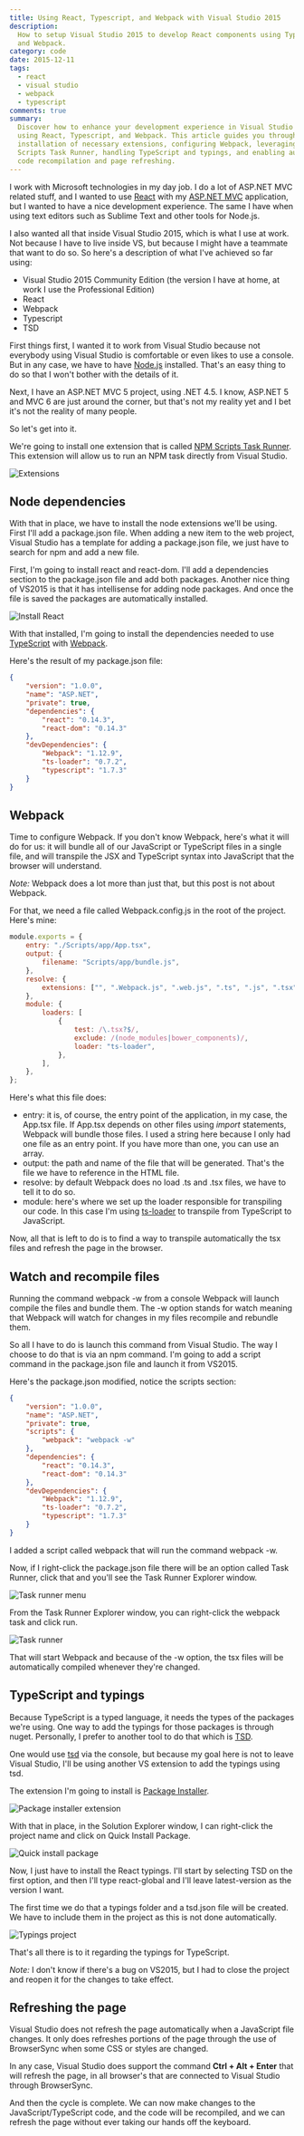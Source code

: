 ```yaml
---
title: Using React, Typescript, and Webpack with Visual Studio 2015
description:
  How to setup Visual Studio 2015 to develop React components using TypScript
  and Webpack.
category: code
date: 2015-12-11
tags:
  - react
  - visual studio
  - webpack
  - typescript
comments: true
summary:
  Discover how to enhance your development experience in Visual Studio 2015 when
  using React, Typescript, and Webpack. This article guides you through the
  installation of necessary extensions, configuring Webpack, leveraging NPM
  Scripts Task Runner, handling TypeScript and typings, and enabling automatic
  code recompilation and page refreshing.
---
```


I work with Microsoft technologies in my day job. I do a lot of ASP.NET MVC
related stuff, and I wanted to use [React](https://facebook.github.io/react/)
with my [ASP.NET MVC](http://www.asp.net/mvc) application, but I wanted to have
a nice development experience. The same I have when using text editors such as
Sublime Text and other tools for Node.js.

I also wanted all that inside Visual Studio 2015, which is what I use at work.
Not because I have to live inside VS, but because I might have a teammate that
want to do so. So here's a description of what I've achieved so far using:

- Visual Studio 2015 Community Edition (the version I have at home, at work I
  use the Professional Edition)
- React
- Webpack
- Typescript
- TSD

First things first, I wanted it to work from Visual Studio because not everybody
using Visual Studio is comfortable or even likes to use a console. But in any
case, we have to have [Node.js](https://nodejs.org/en/) installed. That's an
easy thing to do so that I won't bother with the details of it.

Next, I have an ASP.NET MVC 5 project, using .NET 4.5. I know, ASP.NET 5 and MVC
6 are just around the corner, but that's not my reality yet and I bet it's not
the reality of many people.

So let's get into it.

We're going to install one extension that is called
[NPM Scripts Task Runner](https://visualstudiogallery.msdn.microsoft.com/8f2f2cbc-4da5-43ba-9de2-c9d08ade4941).
This extension will allow us to run an NPM task directly from Visual Studio.

![Extensions](./extensions.png)

## Node dependencies

With that in place, we have to install the node extensions we'll be using. First
I'll add a package.json file. When adding a new item to the web project, Visual
Studio has a template for adding a package.json file, we just have to search for
npm and add a new file.

First, I'm going to install react and react-dom. I'll add a dependencies section
to the package.json file and add both packages. Another nice thing of VS2015 is
that it has intellisense for adding node packages. And once the file is saved
the packages are automatically installed.

![Install React](install-react.gif)

With that installed, I'm going to install the dependencies needed to use
[TypeScript](http://www.typescriptlang.org/) with
[Webpack](https://Webpack.github.io/).

Here's the result of my package.json file:

```json
{
	"version": "1.0.0",
	"name": "ASP.NET",
	"private": true,
	"dependencies": {
		"react": "0.14.3",
		"react-dom": "0.14.3"
	},
	"devDependencies": {
		"Webpack": "1.12.9",
		"ts-loader": "0.7.2",
		"typescript": "1.7.3"
	}
}
```

## Webpack

Time to configure Webpack. If you don't know Webpack, here's what it will do for
us: it will bundle all of our JavaScript or TypeScript files in a single file,
and will transpile the JSX and TypeScript syntax into JavaScript that the
browser will understand.

_Note:_ Webpack does a lot more than just that, but this post is not about
Webpack.

For that, we need a file called Webpack.config.js in the root of the project.
Here's mine:

```js
module.exports = {
	entry: "./Scripts/app/App.tsx",
	output: {
		filename: "Scripts/app/bundle.js",
	},
	resolve: {
		extensions: ["", ".Webpack.js", ".web.js", ".ts", ".js", ".tsx"],
	},
	module: {
		loaders: [
			{
				test: /\.tsx?$/,
				exclude: /(node_modules|bower_components)/,
				loader: "ts-loader",
			},
		],
	},
};
```

Here's what this file does:

- entry: it is, of course, the entry point of the application, in my case, the
  App.tsx file. If App.tsx depends on other files using _import_ statements,
  Webpack will bundle those files. I used a string here because I only had one
  file as an entry point. If you have more than one, you can use an array.
- output: the path and name of the file that will be generated. That's the file
  we have to reference in the HTML file.
- resolve: by default Webpack does no load .ts and .tsx files, we have to tell
  it to do so.
- module: here's where we set up the loader responsible for transpiling our
  code. In this case I'm using
  [ts-loader](https://www.npmjs.com/package/ts-loader) to transpile from
  TypeScript to JavaScript.

Now, all that is left to do is to find a way to transpile automatically the tsx
files and refresh the page in the browser.

## Watch and recompile files

Running the command webpack -w from a console Webpack will launch compile the
files and bundle them. The -w option stands for watch meaning that Webpack will
watch for changes in my files recompile and rebundle them.

So all I have to do is launch this command from Visual Studio. The way I choose
to do that is via an npm command. I'm going to add a script command in the
package.json file and launch it from VS2015.

Here's the package.json modified, notice the scripts section:

```json
{
	"version": "1.0.0",
	"name": "ASP.NET",
	"private": true,
	"scripts": {
		"webpack": "webpack -w"
	},
	"dependencies": {
		"react": "0.14.3",
		"react-dom": "0.14.3"
	},
	"devDependencies": {
		"Webpack": "1.12.9",
		"ts-loader": "0.7.2",
		"typescript": "1.7.3"
	}
}
```

I added a script called webpack that will run the command webpack -w.

Now, if I right-click the package.json file there will be an option called Task
Runner, click that and you'll see the Task Runner Explorer window.

![Task runner menu](task-runner-menu.png)

From the Task Runner Explorer window, you can right-click the webpack task and
click run.

![Task runner](task-runner.png)

That will start Webpack and because of the -w option, the tsx files will be
automatically compiled whenever they're changed.

## TypeScript and typings

Because TypeScript is a typed language, it needs the types of the packages we're
using. One way to add the typings for those packages is through nuget.
Personally, I prefer to another tool to do that which is
[TSD](https://github.com/Definitelytyped/tsd).

One would use [tsd](https://github.com/Definitelytyped/tsd) via the console, but
because my goal here is not to leave Visual Studio, I'll be using another VS
extension to add the typings using tsd.

The extension I'm going to install is
[Package Installer](https://visualstudiogallery.msdn.microsoft.com/753b9720-1638-4f9a-ad8d-2c45a410fd74).

![Package installer extension](package-installer-extension.png)

With that in place, in the Solution Explorer window, I can right-click the
project name and click on Quick Install Package.

![Quick install package](quick-install-package.png)

Now, I just have to install the React typings. I'll start by selecting TSD on
the first option, and then I'll type react-global and I'll leave latest-version
as the version I want.

The first time we do that a typings folder and a tsd.json file will be created.
We have to include them in the project as this is not done automatically.

![Typings project](typings-project.png)

That's all there is to it regarding the typings for TypeScript.

_Note:_ I don't know if there's a bug on VS2015, but I had to close the project
and reopen it for the changes to take effect.

## Refreshing the page

Visual Studio does not refresh the page automatically when a JavaScript file
changes. It only does refreshes portions of the page through the use of
BrowserSync when some CSS or styles are changed.

In any case, Visual Studio does support the command **Ctrl + Alt + Enter** that
will refresh the page, in all browser's that are connected to Visual Studio
through BrowserSync.

And then the cycle is complete. We can now make changes to the
JavaScript/TypeScript code, and the code will be recompiled, and we can refresh
the page without ever taking our hands off the keyboard.
